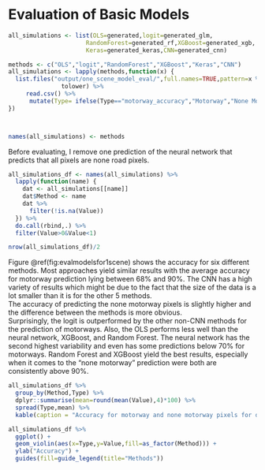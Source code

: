 # Evaluation of Basic Models
```r
all_simulations <- list(OLS=generated,logit=generated_glm,
                      RandomForest=generated_rf,XGBoost=generated_xgb,
                      Keras=generated_keras,CNN=generated_cnn)
```

```r
methods <- c("OLS","logit","RandomForest","XGBoost","Keras","CNN")
all_simulations <- lapply(methods,function(x) {
  list.files("output/one_scene_model_eval/",full.names=TRUE,pattern=x %>% 
               tolower) %>% 
     read.csv() %>% 
      mutate(Type= ifelse(Type=="motorway_accuracy","Motorway","None Motorway")) 
})



names(all_simulations) <- methods
```

Before evaluating, I remove one prediction of the neural network that predicts that all pixels are none road pixels.
```r
all_simulations_df <- names(all_simulations) %>% 
  lapply(function(name) {
    dat <- all_simulations[[name]]
    dat$Method <- name
    dat %>% 
      filter(!is.na(Value))
  }) %>% 
  do.call(rbind,.) %>% 
  filter(Value>0&Value<1)

nrow(all_simulations_df)/2
```


Figure \@ref(fig:evalmodelsfor1scene) shows the accuracy for six different methods. Most approaches yield similar results with the average accuracy for motorway prediction lying between 68% and 90%. The CNN has a high variety of results which might be due to the fact that the size of the data is a lot smaller than it is for the other 5 methods.  
The accuracy of predicting the none motorway pixels is slightly higher and the difference between the methods is more obvious.  
Surprisingly, the logit is outperformed by the other non-CNN methods for the prediction of motorways. Also, the OLS performs less well than the neural network, XGBoost, and Random Forest. The neural network has the second highest variability and even has some predictions below 70% for motorways. Random Forest and XGBoost yield the best results, especially when it comes to the "none motorway" prediction were both are consistently above 90%.


```r
all_simulations_df %>% 
  group_by(Method,Type) %>% 
  dplyr::summarise(mean=round(mean(Value),4)*100) %>% 
  spread(Type,mean) %>% 
  kable(caption = "Accuracy for motorway and none motorway pixels for different methods in percent.")

all_simulations_df %>% 
  ggplot() +
  geom_violin(aes(x=Type,y=Value,fill=as_factor(Method))) +
  ylab("Accuracy") +
  guides(fill=guide_legend(title="Methods"))

```
